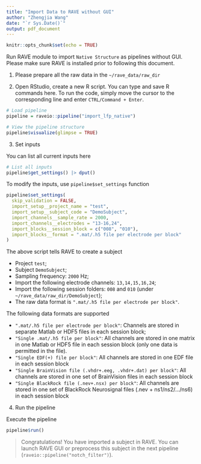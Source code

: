 ```yaml
---
title: "Import Data to RAVE without GUI"
author: "Zhengjia Wang"
date: "`r Sys.Date()`"
output: pdf_document
---
```


```r
knitr::opts_chunk$set(echo = TRUE)
```

Run RAVE module to import `Native Structure` as pipelines without GUI. Please make sure RAVE is installed prior to following this document. 

1. Please prepare all the raw data in the `~/rave_data/raw_dir`

2. Open RStudio, create a new R script. You can type and save R commands here. To run the code, simply move the cursor to the corresponding line and enter `CTRL/Command + Enter`.

```r
# Load pipeline
pipeline = raveio::pipeline("import_lfp_native")

# View the pipeline structure
pipeline$visualize(glimpse = TRUE)
```


3. Set inputs

You can list all current inputs here

```r
# List all inputs
pipeline$get_settings() |> dput()
```

To modify the inputs, use `pipeline$set_settings` function

```r
pipeline$set_settings(
  skip_validation = FALSE,
  import_setup__project_name = "test",
  import_setup__subject_code = "DemoSubject",
  import_channels__sample_rate = 2000,
  import_channels__electrodes = "13-16,24",
  import_blocks__session_block = c("008", "010"),
  import_blocks__format = ".mat/.h5 file per electrode per block"
)
```

The above script tells RAVE to create a subject

* Project `test`;
* Subject `DemoSubject`;
* Sampling frequency: `2000` Hz;
* Import the following electrode channels: `13,14,15,16,24`;
* Import the following session folders: `008` and `010` (under `~/rave_data/raw_dir/DemoSubject`);
* The raw data format is `".mat/.h5 file per electrode per block"`.

The following data formats are supported

* `".mat/.h5 file per electrode per block"`: Channels are stored in separate Matlab or HDF5 files in each session block;
* `"Single .mat/.h5 file per block"`: All channels are stored in one matrix in one Matlab or HDF5 file in each session block (only one data is permitted in the file).
* `"Single EDF(+) file per block"`: All channels are stored in one EDF file in each session block
* `"Single BrainVision file (.vhdr+.eeg, .vhdr+.dat) per block"`: All channels are stored in one set of BrainVision files in each session block
* `"Single BlackRock file (.nev+.nsx) per block"`: All channels are stored in one set of BlackRock Neurosignal files (.nev + ns1/ns2/.../ns6) in each session block

4. Run the pipeline

Execute the pipeline

```r
pipeline$run()
```

> Congratulations! You have imported a subject in RAVE. You can launch RAVE GUI or preprocess this subject in the next pipeline (`raveio::pipeline("notch_filter")`).

